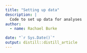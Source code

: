 ```yaml
---
title: "Setting up data"
description: |
  Code to set up data for analyses
author:
  - name: Rachael Burke

date: "`r Sys.Date()`"
output: distill::distill_article
---
```





